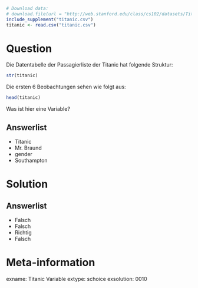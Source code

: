 ```r
# Download data:
# download.file(url = "http://web.stanford.edu/class/cs102/datasets/Titanic.csv", destfile = "titanic.csv" )
include_supplement("titanic.csv")
titanic <- read.csv("titanic.csv")
```

Question
========

Die Datentabelle der Passagierliste der Titanic hat folgende Struktur:

```r
str(titanic)
```

Die ersten 6 Beobachtungen sehen wie folgt aus:

```r
head(titanic)
```

Was ist hier eine Variable?

Answerlist
----------
* Titanic
* Mr. Braund
* gender
* Southampton

Solution
========

Answerlist
----------
* Falsch
* Falsch
* Richtig
* Falsch

Meta-information
================
exname: Titanic Variable
extype: schoice
exsolution: 0010